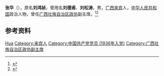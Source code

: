 {{Otheruses|other=名为张华的其他人物|张华 (消歧义)}}
{{Otheruses|other=名为刘松涛的其他人物|刘松涛}}

'''张华'''（{{bd|1911年||1990年|3月9日}}），原名'''刘鸿祯'''，曾用名'''刘德甫'''、'''刘松涛'''，男，[[广西|广西]][[来宾|来宾]]人，[[中华人民共和国|中华人民共和国]]政治人物，曾任[[广西壮族自治区政协|广西壮族自治区政协]]副主席。<ref>{{Cite book|title=中华人民共和国职官志|author=何虎生, 李耀东, 向常福主编|publisher=中国社会出版社|year=2003|isbn=9787800883934|location=北京|pages=}}</ref><ref>{{Cite web|title=一、列传|url=http://lib.gxdfz.org.cn/view-b22-966.html|accessdate=2020-09-18|work=柳州地区志}}</ref>

== 参考资料 ==
{{reflist}}

{{中国人物小作品}}

{{Authority control}}
{{DEFAULTSORT:Zhang张}}
[[Category:张姓|Hua]]
[[Category:来宾人|Category:来宾人]]
[[Category:中国共产党党员_(1936年入党)|Category:中国共产党党员 (1936年入党)]]
[[Category:广西壮族自治区政协副主席|Category:广西壮族自治区政协副主席]]